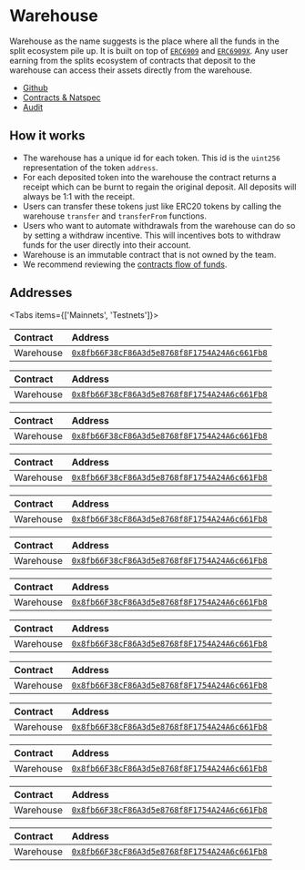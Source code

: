 
# Warehouse

Warehouse as the name suggests is the place where all the funds in the split
ecosystem pile up. It is built on top of
[`ERC6909`](https://eips.ethereum.org/EIPS/eip-6909) and
[`ERC6909X`](https://github.com/frangio/ERCs/blob/4d765d71940db25a901a592a17aa8e2a16b6efd6/ERCS/eip-xxxx.md).
Any user earning from the splits ecosystem of contracts that deposit to the
warehouse can access their assets directly from the warehouse.

- [Github](https://github.com/0xSplits/splits-contracts-monorepo/tree/main/packages/splits-v2)
- [Contracts & Natspec](https://github.com/0xSplits/splits-contracts-monorepo/blob/main/packages/splits-v2/src/SplitsWarehouse.sol)
- [Audit](https://github.com/0xSplits/splits-contracts-monorepo/blob/main/audits/splits-v2.md)

## How it works

- The warehouse has a unique id for each token. This id is the `uint256`
  representation of the token `address`.
- For each deposited token into the warehouse the contract returns a receipt
  which can be burnt to regain the original deposit. All deposits will always be
  1:1 with the receipt.
- Users can transfer these tokens just like ERC20 tokens by calling the
  warehouse `transfer` and `transferFrom` functions.
- Users who want to automate withdrawals from the warehouse can do so by setting
  a withdraw incentive. This will incentives bots to withdraw funds for the user
  directly into their account.
- Warehouse is an immutable contract that is not owned by the team.
- We recommend reviewing the [contracts flow of funds](/core#flow-of-funds).

## Addresses

<Tabs items={['Mainnets', 'Testnets']}>

<Tab>

<Toggle title="Ethereum – 1">

| Contract  | Address                                                                                                                      |
| :-------- | :--------------------------------------------------------------------------------------------------------------------------- |
| Warehouse | [`0x8fb66F38cF86A3d5e8768f8F1754A24A6c661Fb8`](https://etherscan.io/address/0x8fb66F38cF86A3d5e8768f8F1754A24A6c661Fb8#code) |

</Toggle>

<Toggle title="Optimism – 10">

| Contract  | Address                                                                                                                                 |
| :-------- | :-------------------------------------------------------------------------------------------------------------------------------------- |
| Warehouse | [`0x8fb66F38cF86A3d5e8768f8F1754A24A6c661Fb8`](https://optimistic.etherscan.io/address/0x8fb66F38cF86A3d5e8768f8F1754A24A6c661Fb8#code) |

</Toggle>

<Toggle title="Polygon – 137">

| Contract  | Address                                                                                                                         |
| :-------- | :------------------------------------------------------------------------------------------------------------------------------ |
| Warehouse | [`0x8fb66F38cF86A3d5e8768f8F1754A24A6c661Fb8`](https://polygonscan.com/address/0x8fb66F38cF86A3d5e8768f8F1754A24A6c661Fb8#code) |

</Toggle>

<Toggle title="Base – 8453">

| Contract  | Address                                                                                                                      |
| :-------- | :--------------------------------------------------------------------------------------------------------------------------- |
| Warehouse | [`0x8fb66F38cF86A3d5e8768f8F1754A24A6c661Fb8`](https://basescan.org/address/0x8fb66F38cF86A3d5e8768f8F1754A24A6c661Fb8#code) |

</Toggle>

<Toggle title="Arbitrum – 42161">

| Contract  | Address                                                                                                                     |
| :-------- | :-------------------------------------------------------------------------------------------------------------------------- |
| Warehouse | [`0x8fb66F38cF86A3d5e8768f8F1754A24A6c661Fb8`](https://arbiscan.io/address/0x8fb66F38cF86A3d5e8768f8F1754A24A6c661Fb8#code) |

</Toggle>

<Toggle title="Zora – 7777777">

| Contract  | Address                                                                                                                                      |
| :-------- | :------------------------------------------------------------------------------------------------------------------------------------------- |
| Warehouse | [`0x8fb66F38cF86A3d5e8768f8F1754A24A6c661Fb8`](https://explorer.zora.energy/address/0x8fb66F38cF86A3d5e8768f8F1754A24A6c661Fb8?tab=contract) |

<Toggle title="BSC – 56">

| Contract  | Address                                                                                                                     |
| :-------- | :-------------------------------------------------------------------------------------------------------------------------- |
| Warehouse | [`0x8fb66F38cF86A3d5e8768f8F1754A24A6c661Fb8`](https://bscscan.com/address/0x8fb66F38cF86A3d5e8768f8F1754A24A6c661Fb8#code) |

<Toggle title="Gnosis – 100">

| Contract  | Address                                                                                                                                       |
| :-------- | :-------------------------------------------------------------------------------------------------------------------------------------------- |
| Warehouse | [`0x8fb66F38cF86A3d5e8768f8F1754A24A6c661Fb8`](https://gnosis.blockscout.com/address/0x8fb66F38cF86A3d5e8768f8F1754A24A6c661Fb8?tab=contract) |

</Toggle>

</Tab>

<Tab>

<Toggle title="Holesky – 17000">

| Contract  | Address                                                                                                                              |
| :-------- | :----------------------------------------------------------------------------------------------------------------------------------- |
| Warehouse | [`0x8fb66F38cF86A3d5e8768f8F1754A24A6c661Fb8`](https://holesky.etherscan.io/address/0x8fb66F38cF86A3d5e8768f8F1754A24A6c661Fb8#code) |

</Toggle>

<Toggle title="Sepolia – 11155111">

| Contract  | Address                                                                                                                              |
| :-------- | :----------------------------------------------------------------------------------------------------------------------------------- |
| Warehouse | [`0x8fb66F38cF86A3d5e8768f8F1754A24A6c661Fb8`](https://sepolia.etherscan.io/address/0x8fb66F38cF86A3d5e8768f8F1754A24A6c661Fb8#code) |

</Toggle>

<Toggle title="Optimism Sepolia – 11155420">

| Contract  | Address                                                                                                                                       |
| :-------- | :-------------------------------------------------------------------------------------------------------------------------------------------- |
| Warehouse | [`0x8fb66F38cF86A3d5e8768f8F1754A24A6c661Fb8`](https://sepolia-optimism.etherscan.io/address/0x8fb66F38cF86A3d5e8768f8F1754A24A6c661Fb8#code) |

</Toggle>

<Toggle title="Base Sepolia – 84532">

| Contract  | Address                                                                                                                              |
| :-------- | :----------------------------------------------------------------------------------------------------------------------------------- |
| Warehouse | [`0x8fb66F38cF86A3d5e8768f8F1754A24A6c661Fb8`](https://sepolia.basescan.org/address/0x8fb66F38cF86A3d5e8768f8F1754A24A6c661Fb8#code) |

</Toggle>

<Toggle title="Zora Sepolia – 999999999">

| Contract  | Address                                                                                                                                              |
| :-------- | :--------------------------------------------------------------------------------------------------------------------------------------------------- |
| Warehouse | [`0x8fb66F38cF86A3d5e8768f8F1754A24A6c661Fb8`](https://sepolia.explorer.zora.energy/address/0x8fb66F38cF86A3d5e8768f8F1754A24A6c661Fb8?tab=contract) |

</Toggle>

</Tab>

</Tabs>
